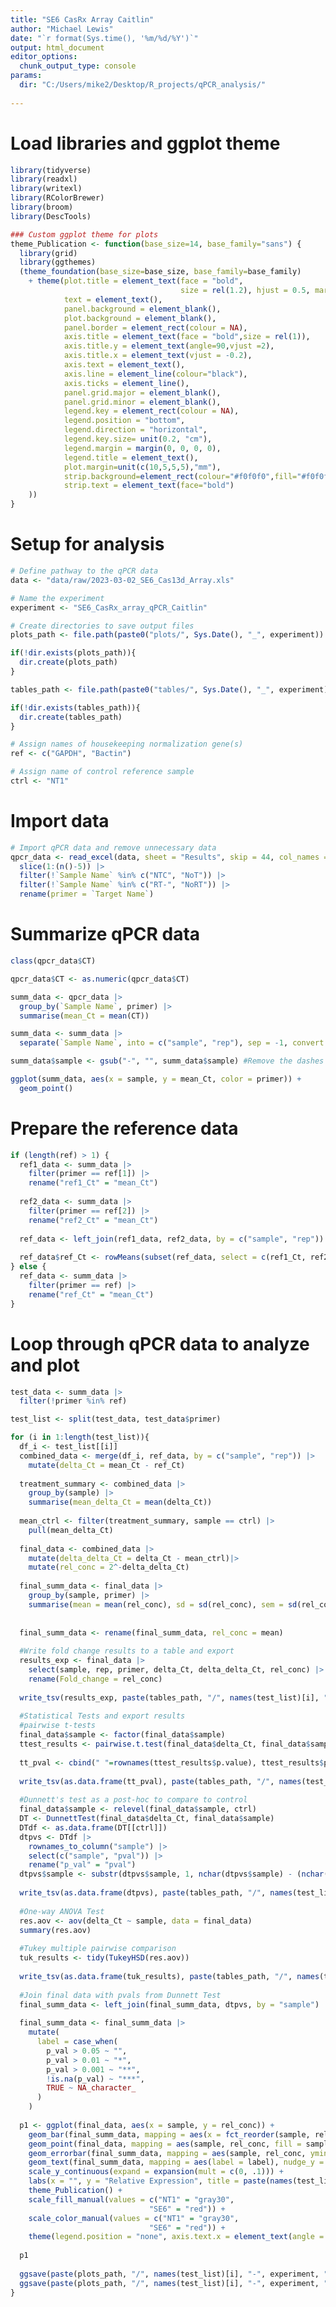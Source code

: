 ```yaml
---
title: "SE6 CasRx Array Caitlin"
author: "Michael Lewis"
date: "`r format(Sys.time(), '%m/%d/%Y')`"
output: html_document
editor_options: 
  chunk_output_type: console
params:
  dir: "C:/Users/mike2/Desktop/R_projects/qPCR_analysis/"
  
---
```

# Load libraries and ggplot theme
```r
library(tidyverse)
library(readxl)
library(writexl)
library(RColorBrewer)
library(broom)
library(DescTools)

### Custom ggplot theme for plots
theme_Publication <- function(base_size=14, base_family="sans") {
  library(grid)
  library(ggthemes)
  (theme_foundation(base_size=base_size, base_family=base_family)
    + theme(plot.title = element_text(face = "bold",
                                      size = rel(1.2), hjust = 0.5, margin = margin(b = 5)),
            text = element_text(),
            panel.background = element_blank(),
            plot.background = element_blank(),
            panel.border = element_rect(colour = NA),
            axis.title = element_text(face = "bold",size = rel(1)),
            axis.title.y = element_text(angle=90,vjust =2),
            axis.title.x = element_text(vjust = -0.2),
            axis.text = element_text(), 
            axis.line = element_line(colour="black"),
            axis.ticks = element_line(),
            panel.grid.major = element_blank(),
            panel.grid.minor = element_blank(),
            legend.key = element_rect(colour = NA),
            legend.position = "bottom",
            legend.direction = "horizontal",
            legend.key.size= unit(0.2, "cm"),
            legend.margin = margin(0, 0, 0, 0),
            legend.title = element_text(),
            plot.margin=unit(c(10,5,5,5),"mm"),
            strip.background=element_rect(colour="#f0f0f0",fill="#f0f0f0"),
            strip.text = element_text(face="bold")
    ))
}
```


# Setup for analysis
```r
# Define pathway to the qPCR data
data <- "data/raw/2023-03-02_SE6_Cas13d_Array.xls"

# Name the experiment
experiment <- "SE6_CasRx_array_qPCR_Caitlin"

# Create directories to save output files
plots_path <- file.path(paste0("plots/", Sys.Date(), "_", experiment))

if(!dir.exists(plots_path)){
  dir.create(plots_path)
}

tables_path <- file.path(paste0("tables/", Sys.Date(), "_", experiment))

if(!dir.exists(tables_path)){
  dir.create(tables_path)
}

# Assign names of housekeeping normalization gene(s)
ref <- c("GAPDH", "Bactin")

# Assign name of control reference sample
ctrl <- "NT1"

```


# Import data
```r
# Import qPCR data and remove unnecessary data
qpcr_data <- read_excel(data, sheet = "Results", skip = 44, col_names = TRUE) |> 
  slice(1:(n()-5)) |> 
  filter(!`Sample Name` %in% c("NTC", "NoT")) |> 
  filter(!`Sample Name` %in% c("RT-", "NoRT")) |> 
  rename(primer = `Target Name`) 

```


# Summarize qPCR data
```r
class(qpcr_data$CT)

qpcr_data$CT <- as.numeric(qpcr_data$CT)

summ_data <- qpcr_data |> 
  group_by(`Sample Name`, primer) |> 
  summarise(mean_Ct = mean(CT)) 

summ_data <- summ_data |>
  separate(`Sample Name`, into = c("sample", "rep"), sep = -1, convert = TRUE) #separate out the last number into a new column as the rep number

summ_data$sample <- gsub("-", "", summ_data$sample) #Remove the dashes from the sample names

ggplot(summ_data, aes(x = sample, y = mean_Ct, color = primer)) +
  geom_point()
```


# Prepare the reference data
```r
if (length(ref) > 1) {
  ref1_data <- summ_data |> 
    filter(primer == ref[1]) |> 
    rename("ref1_Ct" = "mean_Ct")
  
  ref2_data <- summ_data |> 
    filter(primer == ref[2]) |> 
    rename("ref2_Ct" = "mean_Ct")
  
  ref_data <- left_join(ref1_data, ref2_data, by = c("sample", "rep"))
  
  ref_data$ref_Ct <- rowMeans(subset(ref_data, select = c(ref1_Ct, ref2_Ct)), na.rm = TRUE)
} else {
  ref_data <- summ_data |> 
    filter(primer == ref) |> 
    rename("ref_Ct" = "mean_Ct")
}
```


# Loop through qPCR data to analyze and plot
```r
test_data <- summ_data |> 
  filter(!primer %in% ref)

test_list <- split(test_data, test_data$primer)

for (i in 1:length(test_list)){
  df_i <- test_list[[i]]
  combined_data <- merge(df_i, ref_data, by = c("sample", "rep")) |>
    mutate(delta_Ct = mean_Ct - ref_Ct)
  
  treatment_summary <- combined_data |> 
    group_by(sample) |> 
    summarise(mean_delta_Ct = mean(delta_Ct))
  
  mean_ctrl <- filter(treatment_summary, sample == ctrl) |> 
    pull(mean_delta_Ct)
  
  final_data <- combined_data |> 
    mutate(delta_delta_Ct = delta_Ct - mean_ctrl)|> 
    mutate(rel_conc = 2^-delta_delta_Ct)
  
  final_summ_data <- final_data |> 
    group_by(sample, primer) |> 
    summarise(mean = mean(rel_conc), sd = sd(rel_conc), sem = sd(rel_conc)/sqrt(length(rel_conc)))
  
  
  final_summ_data <- rename(final_summ_data, rel_conc = mean)
  
  #Write fold change results to a table and export
  results_exp <- final_data |> 
    select(sample, rep, primer, delta_Ct, delta_delta_Ct, rel_conc) |> 
    rename(Fold_change = rel_conc)
  
  write_tsv(results_exp, paste(tables_path, "/", names(test_list)[i], "-", experiment, "_fold_change_results.txt", sep = ""))
  
  #Statistical Tests and export results
  #pairwise t-tests
  final_data$sample <- factor(final_data$sample)
  ttest_results <- pairwise.t.test(final_data$delta_Ct, final_data$sample, p.adjust.method = "BH", pool.sd = F)
  
  tt_pval <- cbind(" "=rownames(ttest_results$p.value), ttest_results$p.value)
  
  write_tsv(as.data.frame(tt_pval), paste(tables_path, "/", names(test_list)[i], "-", experiment, "_t-test_p-values_BH_correction.txt", sep = ""))
  
  #Dunnett's test as a post-hoc to compare to control
  final_data$sample <- relevel(final_data$sample, ctrl)
  DT <- DunnettTest(final_data$delta_Ct, final_data$sample)
  DTdf <- as.data.frame(DT[[ctrl]])
  dtpvs <- DTdf |> 
    rownames_to_column("sample") |> 
    select(c("sample", "pval")) |> 
    rename("p_val" = "pval")
  dtpvs$sample <- substr(dtpvs$sample, 1, nchar(dtpvs$sample) - (nchar(ctrl) + 1))
  
  write_tsv(as.data.frame(dtpvs), paste(tables_path, "/", names(test_list)[i], "-", experiment, "_Dunnetts_test_results.txt", sep = ""))
  
  #One-way ANOVA Test
  res.aov <- aov(delta_Ct ~ sample, data = final_data)
  summary(res.aov)
  
  #Tukey multiple pairwise comparison
  tuk_results <- tidy(TukeyHSD(res.aov))
  
  write_tsv(as.data.frame(tuk_results), paste(tables_path, "/", names(test_list)[i], "-", experiment, "_tukey_test_results.txt", sep = ""))
  
  #Join final data with pvals from Dunnett Test
  final_summ_data <- left_join(final_summ_data, dtpvs, by = "sample")
  
  final_summ_data <- final_summ_data |> 
    mutate(
      label = case_when(
        p_val > 0.05 ~ "",
        p_val > 0.01 ~ "*",
        p_val > 0.001 ~ "**",
        !is.na(p_val) ~ "***",
        TRUE ~ NA_character_
      )
    )
  
  p1 <- ggplot(final_data, aes(x = sample, y = rel_conc)) +
    geom_bar(final_summ_data, mapping = aes(x = fct_reorder(sample, rel_conc, .desc = TRUE), y = rel_conc, fill = sample), stat = "identity", color = "black", width = 0.5) +
    geom_point(final_data, mapping = aes(sample, rel_conc, fill = sample), size = 2, shape = 21, color = "black", alpha = 0.5, stroke = 0.5) +
    geom_errorbar(final_summ_data, mapping = aes(sample, rel_conc, ymin = rel_conc - sem, ymax = rel_conc + sem), color = "black", width = 0.2) +
    geom_text(final_summ_data, mapping = aes(label = label), nudge_y = 0.2) +
    scale_y_continuous(expand = expansion(mult = c(0, .1))) +
    labs(x = "", y = "Relative Expression", title = paste(names(test_list)[i], "\n Expression", sep = "")) +
    theme_Publication() +
    scale_fill_manual(values = c("NT1" = "gray30",
                               "SE6" = "red")) +
    scale_color_manual(values = c("NT1" = "gray30",
                               "SE6" = "red")) +
    theme(legend.position = "none", axis.text.x = element_text(angle = 45, hjust = 1))
  
  p1
  
  ggsave(paste(plots_path, "/", names(test_list)[i], "-", experiment, ".png", sep = ""), plot = p1, width = 2, height = 4, units = "in", dpi = 600)
  ggsave(paste(plots_path, "/", names(test_list)[i], "-", experiment, ".pdf", sep = ""), plot = p1, width = 2, height = 4, units = "in", dpi = 600)
}
```

